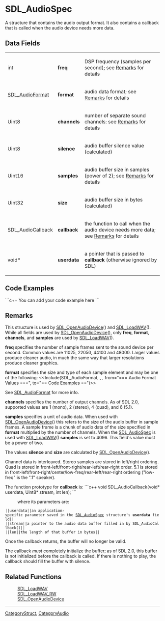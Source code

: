<!-- pragma section-numbers off -->
<!-- pragma camelcase off -->

= SDL_AudioSpec =
A structure that contains the audio output format. It also contains a callback that is called when the audio device needs more data.


== Data Fields ==
{|
|int
|'''freq'''
|DSP frequency (samples per second); see [[#Remarks|Remarks]] for details
|-
|[[SDL_AudioFormat]]
|'''format'''
|audio data format; see [[#Remarks|Remarks]] for details
|-
|Uint8
|'''channels'''
|number of separate sound channels: see [[#Remarks|Remarks]] for details
|-
|Uint8
|'''silence'''
|audio buffer silence value (calculated)
|-
|Uint16
|'''samples'''
|audio buffer size in samples (power of 2); see [[#Remarks|Remarks]] for details
|-
|Uint32
|'''size'''
|audio buffer size in bytes (calculated)
|-
|SDL_AudioCallback
|'''callback'''
|the function to call when the audio device needs more data; see [[#callback|Remarks]] for details
|-
|void*
|'''userdata'''
|a pointer that is passed to '''callback''' (otherwise ignored by SDL)
|}

== Code Examples ==
```c++
You can add your code example here
```

== Remarks ==
This structure is used by [[SDL_OpenAudioDevice]]() and [[SDL_LoadWAV]](). While all fields are used by [[SDL_OpenAudioDevice]](), only '''freq''', '''format''', '''channels''', and '''samples''' are used by [[SDL_LoadWAV]]().

'''freq''' specifies the number of sample frames sent to the sound device per second. Common values are 11025, 22050, 44100 and 48000. Larger values produce cleaner audio, in much the same way that larger resolutions produce cleaner graphics.

'''format''' specifies the size and type of each sample element and may be one of the following:
<<Include(SDL_AudioFormat, , , from="=== Audio Format Values ===", to="== Code Examples ==")>>

See [[SDL_AudioFormat]] for more info.

'''channels''' specifies the number of output channels. As of SDL 2.0, supported values are 1 (mono), 2 (stereo), 4 (quad), and 6 (5.1).

'''samples''' specifies a unit of audio data.  When used with [[SDL_OpenAudioDevice]]() this refers to the size of the audio buffer in sample frames. A sample frame is a chunk of audio data of the size specified in '''format''' multiplied by the number of channels. When the [[SDL_AudioSpec]] is used with [[SDL_LoadWAV]]() '''samples''' is set to 4096. This field's value must be a power of two.

The values '''silence''' and '''size''' are calculated by [[SDL_OpenAudioDevice]]().

Channel data is interleaved. Stereo samples are stored in left/right ordering. Quad is stored in front-left/front-right/rear-left/rear-right order. 5.1 is stored in front-left/front-right/center/low-freq/rear-left/rear-right ordering ("low-freq" is the ".1" speaker).

<span id="callback"></span>
The function prototype for '''callback''' is:
```c++
void SDL_AudioCallback(void* userdata, Uint8* stream, int len);
```
: where its parameters are:
 ||<code>userdata</code>||an application-specific parameter saved in the [[SDL_AudioSpec]] structure's '''userdata''' field||
 ||<code>stream</code>||a pointer to the audio data buffer filled in by SDL_AudioCallback()||
 ||<code>len</code>||the length of that buffer in bytes||

Once the callback returns, the buffer will no longer be valid.

The callback ''must'' completely initialize the buffer; as of SDL 2.0, this buffer is not initialized before the callback is called. If there is nothing to play, the callback should fill the buffer with silence.

== Related Functions ==
:[[SDL_LoadWAV]]
:[[SDL_LoadWAV_RW]]
:[[SDL_OpenAudioDevice]]

----
[[CategoryStruct]], [[CategoryAudio]]
